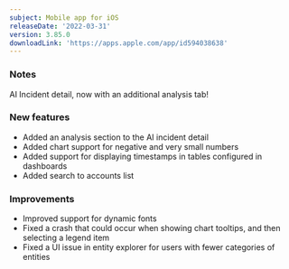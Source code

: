 ```yaml
---
subject: Mobile app for iOS
releaseDate: '2022-03-31'
version: 3.85.0
downloadLink: 'https://apps.apple.com/app/id594038638'
---
```


### Notes

AI Incident detail, now with an additional analysis tab!

### New features

* Added an analysis section to the AI incident detail
* Added chart support for negative and very small numbers
* Added support for displaying timestamps in tables configured in dashboards
* Added search to accounts list

### Improvements

* Improved support for dynamic fonts
* Fixed a crash that could occur when showing chart tooltips, and then selecting a legend item
* Fixed a UI issue in entity explorer for users with fewer categories of entities